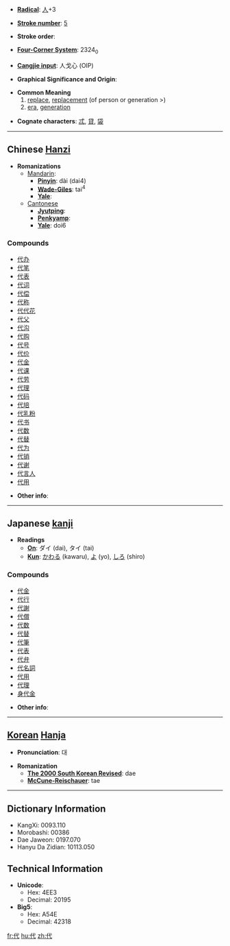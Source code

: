 * '''[[Wiktionary:Chinese radical index| Radical]]''': [[Wiktionary:Chinese radical index 人|人]]+3

* '''[[Wiktionary:Chinese total strokes index|Stroke number]]''': [[Wiktionary:Chinese total strokes index 5|5]]

* '''Stroke order''': 

* '''[[Wiktionary:Chinese four corner index|Four-Corner System]]''': 2324<sub>0</sub>

* '''[[Wiktionary:Chinese Cangjie index|Cangjie input]]''': 人戈心 (OIP)

* '''Graphical Significance and Origin''': 

* '''Common Meaning'''
*# [[replace]], [[replacement]] (of person or generation >)
*# [[era]], [[generation]]

* '''Cognate characters''': [[忒]], [[貸]], [[袋]]

----

== Chinese [[Hanzi]] ==

* '''Romanizations'''
** [[Mandarin]]:
*** '''[[Pinyin]]''': dài (dai4)
*** '''[[Wade-Giles]]''': tai<sup>4</sup>
*** '''[[Yale]]''': 
**[[Cantonese]]
***'''[[Jyutping]]''':
***'''[[Penkyamp]]''': 
***'''[[Yale]]''': doi6

===Compounds===
*[[代办]]
*[[代笔]]
*[[代表]]
*[[代词]]
*[[代偿]]
*[[代称]]
*[[代代花]]
*[[代父]]
*[[代沟]]
*[[代购]]
*[[代号]]
*[[代价]]
*[[代金]]
*[[代课]]
*[[代劳]]
*[[代理]]
*[[代码]]
*[[代培]]
*[[代乳粉]]
*[[代书]]
*[[代数]]
*[[代替]]
*[[代为]]
*[[代销]]
*[[代谢]]
*[[代言人]]
*[[代用]]

* '''Other info''': 

----

== Japanese [[kanji]] ==

* '''Readings'''
** '''[[On]]''': ダイ (dai), タイ (tai)
** '''[[Kun]]''': [[かわる]] (kawaru), [[よ]] (yo), [[しろ]] (shiro)

===Compounds===
*[[代金]]
*[[代行]]
*[[代謝]]
*[[代償]]
*[[代数]]
*[[代替]]
*[[代筆]]
*[[代表]]
*[[代弁]]
*[[代名詞]]
*[[代用]]
*[[代理]]
*[[身代金]]

* '''Other info''':  

----

== [[Korean]] [[Hanja]] ==

* '''Pronunciation''': 대

* '''Romanization'''
** '''[[The 2000 South Korean Revised Romanization|The 2000 South Korean Revised]]''': dae
** '''[[McCune-Reischauer]]''': tae

----

== Dictionary Information ==

* KangXi: 0093.110
* Morobashi: 00386
* Dae Jaweon: 0197.070
* Hanyu Da Zidian: 10113.050

== Technical Information ==

* '''Unicode''':
** Hex: 4EE3
** Decimal: 20195
* '''Big5''':
** Hex: A54E
** Decimal: 42318

[[fr:代]]
[[hu:代]]
[[zh:代]]